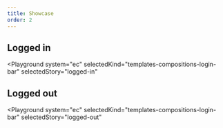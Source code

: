 ```yaml
---
title: Showcase
order: 2
---
```



## Logged in

<Playground
  system="ec"
  selectedKind="templates-compositions-login-bar"
  selectedStory="logged-in"
>
  <LoggedIn firstname="John" lastname="Doe" />
</Playground>

## Logged out

<Playground
  system="ec"
  selectedKind="templates-compositions-login-bar"
  selectedStory="logged-out"
>
  <LoggedOut />
</Playground>

